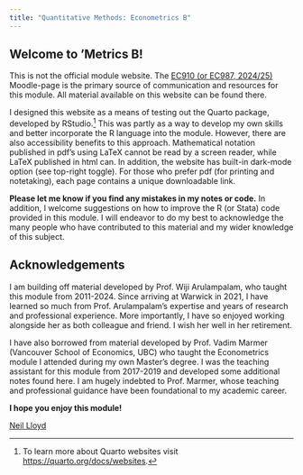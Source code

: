 ```yaml
---
title: "Quantitative Methods: Econometrics B"
---
```


## Welcome to 'Metrics B!

This is not the official module website. The [EC910 (or EC987, 2024/25)](https://moodle.warwick.ac.uk/course/view.php?id=64258) Moodle-page is the primary source of communication and resources for this module. All material available on this website can be found there.

I designed this website as a means of testing out the Quarto package, developed by RStudio.[^1] This was partly as a way to develop my own skills and better incorporate the R language into the module. However, there are also accessibility benefits to this approach. Mathematical notation published in pdf's using LaTeX cannot be read by a screen reader, while LaTeX published in html can. In addition, the website has built-in dark-mode option (see top-right toggle). For those who prefer pdf (for printing and notetaking), each page contains a unique downloadable link.

[^1]: To learn more about Quarto websites visit <https://quarto.org/docs/websites>.

**Please let me know if you find any mistakes in my notes or code.** In addition, I welcome suggestions on how to improve the R (or Stata) code provided in this module. I will endeavor to do my best to acknowledge the many people who have contributed to this material and my wider knowledge of this subject.

## Acknowledgements

I am building off material developed by Prof. Wiji Arulampalam, who taught this module from 2011-2024. Since arriving at Warwick in 2021, I have learned so much from Prof. Arulampalam's expertise and years of research and professional experience. More importantly, I have so enjoyed working alongside her as both colleague and friend. I wish her well in her retirement.  

I have also borrowed from material developed by Prof. Vadim Marmer (Vancouver School of Economics, UBC) who taught the Econometrics module I attended during my own Master's degree. I was the teaching assistant for this module from 2017-2019 and developed some additional notes found here. I am hugely indebted to Prof. Marmer, whose teaching and professional guidance have been foundational to my academic career. 

**I hope you enjoy this module!**

[Neil Lloyd](https://warwick.ac.uk/fac/soc/economics/staff/nlloyd/)


